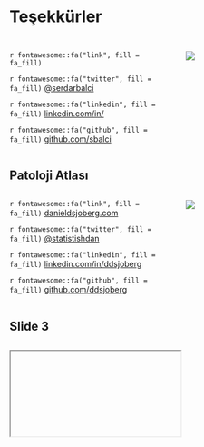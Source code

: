 # Teşekkürler

##

:::: {.columns .v-center-container}
::: {.column width="60%"}
`r fontawesome::fa("link", fill = fa_fill)` []()

`r fontawesome::fa("twitter", fill = fa_fill)` [\@serdarbalci](https://twitter.com/serdarbalci)

`r fontawesome::fa("linkedin", fill = fa_fill)` [linkedin.com/in/](https://www.linkedin.com/in//)

`r fontawesome::fa("github", fill = fa_fill)` [github.com/sbalci](https://github.com/sbalci/)
:::

::: {.column width="40%"}

![](images/dan-fire-island-circle.png)

:::

::::


## Patoloji Atlası

:::: {.columns .v-center-container}
::: {.column width="60%"}
`r fontawesome::fa("link", fill = fa_fill)` [danieldsjoberg.com](https://www.danieldsjoberg.com/)

`r fontawesome::fa("twitter", fill = fa_fill)` [\@statistishdan](https://twitter.com/statistishdan)

`r fontawesome::fa("linkedin", fill = fa_fill)` [linkedin.com/in/ddsjoberg](https://www.linkedin.com/in/ddsjoberg/)

`r fontawesome::fa("github", fill = fa_fill)` [github.com/ddsjoberg](https://github.com/ddsjoberg/)
:::

::: {.column width="40%"}

![](images/dan-fire-island-circle.png)

:::

::::




## Slide 3 {visibility="uncounted"}


## {fullscreen=true}

<iframe class="stretch" data-src="https://images.patolojiatlasi.com/GBD3/HE.html"></iframe>


